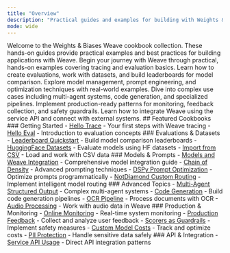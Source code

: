 ```yaml
---
title: "Overview"
description: "Practical guides and examples for building with Weights & Biases Weave"
mode: wide
---
```

Welcome to the Weights & Biases Weave cookbook collection. These hands-on guides provide practical examples and best practices for building applications with Weave. <CardGroup cols={3}> <Card title="Getting Started" icon="rocket" href="/cookbooks/Intro_to_Weave_Hello_Trace" > Begin your journey with Weave through practical, hands-on examples covering tracing and evaluation basics. </Card> <Card title="Evaluations & Datasets" icon="chart-line" href="/cookbooks/leaderboard_quickstart" > Learn how to create evaluations, work with datasets, and build leaderboards for model comparison. </Card> <Card title="Models & Prompts" icon="brain" href="/cookbooks/Models_and_Weave_Integration_Demo" > Explore model management, prompt engineering, and optimization techniques with real-world examples. </Card> <Card title="Advanced Topics" icon="code-branch" href="/cookbooks/multi-agent-structured-output" > Dive into complex use cases including multi-agent systems, code generation, and specialized pipelines. </Card> <Card title="Production & Monitoring" icon="shield-check" href="/cookbooks/online_monitoring" > Implement production-ready patterns for monitoring, feedback collection, and safety guardrails. </Card> <Card title="API & Integration" icon="plug" href="/cookbooks/weave_via_service_api" > Learn how to integrate Weave using the service API and connect with external systems. </Card> </CardGroup> ## Featured Cookbooks ### Getting Started - [Hello Trace](/cookbooks/Intro_to_Weave_Hello_Trace) - Your first steps with Weave tracing - [Hello Eval](/cookbooks/Intro_to_Weave_Hello_Eval) - Introduction to evaluation concepts ### Evaluations & Datasets - [Leaderboard Quickstart](/cookbooks/leaderboard_quickstart) - Build model comparison leaderboards - [HuggingFace Datasets](/cookbooks/hf_dataset_evals) - Evaluate models using HF datasets - [Import from CSV](/cookbooks/import_from_csv) - Load and work with CSV data ### Models & Prompts - [Models and Weave Integration](/cookbooks/Models_and_Weave_Integration_Demo) - Comprehensive model integration guide - [Chain of Density](/cookbooks/chain_of_density) - Advanced prompting techniques - [DSPy Prompt Optimization](/cookbooks/dspy_prompt_optimization) - Optimize prompts programmatically - [NotDiamond Custom Routing](/cookbooks/notdiamond_custom_routing) - Implement intelligent model routing ### Advanced Topics - [Multi-Agent Structured Output](/cookbooks/multi-agent-structured-output) - Complex multi-agent systems - [Code Generation](/cookbooks/codegen) - Build code generation pipelines - [OCR Pipeline](/cookbooks/ocr-pipeline) - Process documents with OCR - [Audio Processing](/cookbooks/audio_with_weave) - Work with audio data in Weave ### Production & Monitoring - [Online Monitoring](/cookbooks/online_monitoring) - Real-time system monitoring - [Production Feedback](/cookbooks/feedback_prod) - Collect and analyze user feedback - [Scorers as Guardrails](/cookbooks/scorers_as_guardrails) - Implement safety measures - [Custom Model Costs](/cookbooks/custom_model_cost) - Track and optimize costs - [PII Protection](/cookbooks/pii) - Handle sensitive data safely ### API & Integration - [Service API Usage](/cookbooks/weave_via_service_api) - Direct API integration patterns
